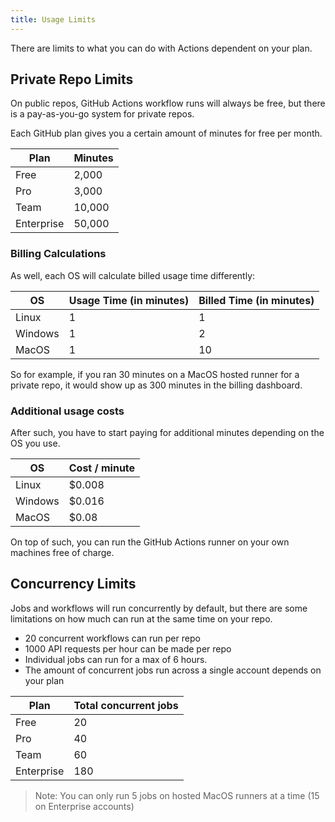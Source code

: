 ```yaml
---
title: Usage Limits
---
```


There are limits to what you can do with Actions dependent on your plan.

## Private Repo Limits

On public repos, GitHub Actions workflow runs will always be free, but there is a pay-as-you-go system for private repos.

Each GitHub plan gives you a certain amount of minutes for free per month.

| Plan       | Minutes |
| ---------- | ------- |
| Free       | 2,000   |
| Pro        | 3,000   |
| Team       | 10,000  |
| Enterprise | 50,000  |

### Billing Calculations

As well, each OS will calculate billed usage time differently:

| OS      | Usage Time (in minutes) | Billed Time (in minutes) |
| ------- | ----------------------- | ------------------------ |
| Linux   | 1                       | 1                        |
| Windows | 1                       | 2                        |
| MacOS   | 1                       | 10                       |

So for example, if you ran 30 minutes on a MacOS hosted runner for a private repo, it would show up as 300 minutes in the billing dashboard.

### Additional usage costs

After such, you have to start paying for additional minutes depending on the OS you use.

| OS      | Cost / minute |
| ------- | ------------- |
| Linux   | \$0.008       |
| Windows | \$0.016       |
| MacOS   | \$0.08        |

On top of such, you can run the GitHub Actions runner on your own machines free of charge.

## Concurrency Limits

Jobs and workflows will run concurrently by default, but there are some limitations on how much can run at the same time on your repo.

- 20 concurrent workflows can run per repo
- 1000 API requests per hour can be made per repo
- Individual jobs can run for a max of 6 hours.
- The amount of concurrent jobs run across a single account depends on your plan

| Plan       | Total concurrent jobs |
| ---------- | --------------------- |
| Free       | 20                    |
| Pro        | 40                    |
| Team       | 60                    |
| Enterprise | 180                   |

> Note: You can only run 5 jobs on hosted MacOS runners at a time (15 on Enterprise accounts)
